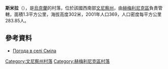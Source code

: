 {{coord|49|46|48|N|28|9|51|E|scale:30000|display=title}}

'''斯米拉'''（{{lang-uk|Сміла}}），是[[烏克蘭|烏克蘭]]的村落，位於該國西南部[[文尼察州|文尼察州]]，由[[赫梅利尼克區|赫梅利尼克區]]負責管轄，面積1.3平方公里，海拔高度302米，2001年人口369，人口密度每平方公里283.85人。

==參考資料==
* [http://weather.in.ua/ua/vinnickaja/24230 Погода в селі Сміла] {{Wayback|url=http://weather.in.ua/ua/vinnickaja/24230 |date=20121215022050 }}

[[Category:文尼察州村落|Category:文尼察州村落]]
[[Category:赫梅利尼克區村落|Category:赫梅利尼克區村落]]


{{Vinnytsia-geo-stub}}